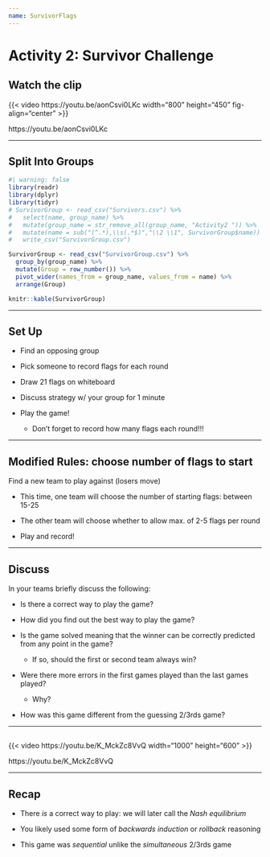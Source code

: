 ```yaml
---
name: SurvivorFlags
---
```


# Activity 2: Survivor Challenge

## Watch the clip

{{< video https://youtu.be/aonCsvi0LKc width="800" height="450" fig-align="center" >}}

https://youtu.be/aonCsvi0LKc

---

## Split Into Groups

```r
#| warning: false
library(readr)
library(dplyr)
library(tidyr)
# SurvivorGroup <- read_csv("Survivors.csv") %>%
#   select(name, group_name) %>%
#   mutate(group_name = str_remove_all(group_name, "Activity2 ")) %>%
#   mutate(name = sub("(^.*),\\s(.*$)","\\2 \\1", SurvivorGroup$name)) %>%
#   write_csv("SurvivorGroup.csv")

SurvivorGroup <- read_csv("SurvivorGroup.csv") %>% 
  group_by(group_name) %>% 
  mutate(Group = row_number()) %>% 
  pivot_wider(names_from = group_name, values_from = name) %>% 
  arrange(Group)

knitr::kable(SurvivorGroup)
```

---


## Set Up

::: {.incremental}
  
  * Find an opposing group
  
  * Pick someone to record flags for each round
  
  * Draw 21 flags on whiteboard
  
  * Discuss strategy w/ your group for 1 minute
  
  * Play the game!
  
    + Don't forget to record how many flags each round!!!
  
:::
  
---

## Modified Rules: choose number of flags to start

Find a new team to play against (losers move)

::: {.incremental}

  * This time, one team will choose the number of starting flags: between 15-25
  
  * The other team will choose whether to allow max. of 2-5 flags per round
  
  * Play and record! 
  
:::

---

## Discuss 

In your teams briefly discuss the following:
  
  * Is there a correct way to play the game?
  
  * How did you find out the best way to play the game?
  
  * Is the game solved meaning that the winner can be correctly predicted from any point in the game? 
  
    + If so, should the first or second team always win?
  
  * Were there more errors in the first games played than the last games played?
  
    + Why?
  
  * How was this game different from the guessing 2/3rds game?
  
---

## 

{{< video https://youtu.be/K_MckZc8VvQ width="1000" height="600" >}}

https://youtu.be/K_MckZc8VvQ

---

## Recap

  * There *is* a correct way to play: we will later call the *Nash equilibrium*
  
  * You likely used some form of *backwards induction* or *rollback* reasoning
  
  * This game was *sequential* unlike the *simultaneous* 2/3rds game

